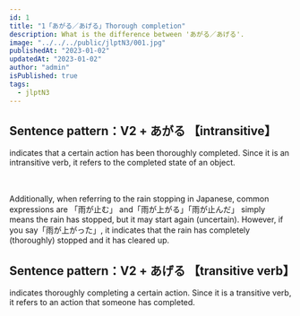 ```yaml
---
id: 1
title: "1「あがる／あげる」Thorough completion"
description: What is the difference between 'あがる／あげる'.
image: "../../../public/jlptN3/001.jpg"
publishedAt: "2023-01-02"
updatedAt: "2023-01-02"
author: "admin"
isPublished: true
tags:
  - jlptN3
---
```


## Sentence pattern：V2 + あがる 【intransitive】

indicates that a certain action has been thoroughly completed. Since it is an intransitive verb, it refers to the completed state of an object.

<Example
  ja="ピザが焼きあがりました。"
  en="The pizza is fully baked.(intransitive verb)"
  src="/jlptN3/1-1.mp3"
/>
<br />
<Example
  ja="洋服が仕上がりました。"
  en="The dress is fully completed.(intransitive verb)"
  src="/jlptN3/1-2.mp3"
/>
<br />
<Example
  ja="原稿が書きあがりました。"
  en="The manuscript is fully written.(intransitive verb)"
  src="/jlptN3/1-3.mp3"
/>
Additionally, when referring to the rain stopping in Japanese, common expressions
are 「雨が止む」 and「雨が上がる」「雨が止んだ」 simply means the rain has stopped,
but it may start again (uncertain). However, if you say「雨が上がった」, it indicates
that the rain has completely (thoroughly) stopped and it has cleared up.

## Sentence pattern：V2 + あげる 【transitive verb】

indicates thoroughly completing a certain action. Since it is a transitive verb, it refers to an action that someone has completed.

<Example
  ja="専門家の評価によると、その技術は非常に有望だと言われています。"
  en="I have finished baking the pizza.(transitive verb)"
  src="/jlptN3/1-4.mp3"
/>
<br />
<Example
  ja="ピザを焼きあげました。"
  en="I have finished sewing the clothes. (transitive verb)"
  src="/jlptN3/1-5.mp3"
/>
<br />
<Example
  ja="原稿を書きあげました。"
  en="I have finished writing the manuscript.(transitive verb)"
  src="/jlptN3/1-6.mp3"
/>
